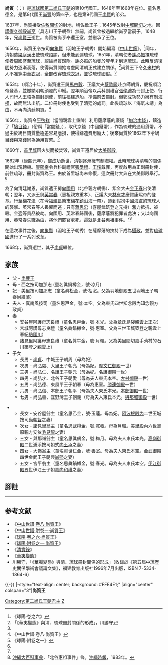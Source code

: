 {{第二尚氏王朝君主
| 名稱=尚質王
| 代數=19
| 第二尚氏代數=10
| 前任=[[尚賢王|尚賢王]]
| 繼任=[[尚貞王|尚貞王]]
| 畫像=
| 說明=
| 在位=1648年—1668年
| 年號=[[順治|順治]]<br/>[[康熙|康熙]]
| 宗主國=[[薩摩藩|薩摩藩]]<br/>[[南明|南明]]{{noteTag|name=zongzhu|1=奉南明監國魯王[[朱以海|朱以海]]為宗主。}}<br/>[[清朝|清朝]]
| 冊封年=1662年
| 正冊封使=兵科副禮官[[張學禮|張學禮]]
| 副冊封使=行人司行人[[王垓|王垓]]
| 姓名=尚質
| 封號=佐敷王子<br/>中城王子
| 童名=思德金
| 神號=
| 出生={{birth date|1629|10|1}}<br>[[崇禎|崇禎]]二年八月十五日
| 立世子=
| 逝世={{death date and age|1668|12|20|1629|10|1}}<br>[[康熙|康熙]]七年十一月十七日
| 陵墓=[[玉陵|玉陵]]
| 父親=[[尚豐王|尚豐王]]
| 嫡母=我謝上森按司加那志尚氏（號[[尚梅岩|梅岩]]）<br/>君豐見按司加那志馬氏（號[[馬蘭閨|蘭閨]]）
| 母親=夫人西之按司加那志松氏（號[[松涼月|涼月]]
| 妃=美里按司加那志向氏（號[[向栢窓|栢窓]]）
| 夫人=真南風按司東氏（號[[東本空|本空]]）
| 妻=安谷屋阿護母志良禮章氏（號[[章本光|本光]]）<br/>宮城阿護母志良禮駱氏（號[[駱惠室|惠室]]）<br/>諸見里阿護母志良禮（號月嶺）
| 位號不明=
| 王子=
| 直王子=中城王子[[尚貞|尚貞]]<br/>大里王子[[尚弘毅|尚弘毅]]<br/>名護王子[[尚弘仁|尚弘仁]]
| 脇王子=北谷王子[[尚弘才|尚弘才]]（母東氏）<br/>東風平王子[[尚弘德|尚弘德]]（母駱氏）<br/>本部王子[[尚弘信|尚弘信]]（母章氏）<br/>宜野灣王子[[尚弘善|尚弘善]]（母章氏）
| 王女=
| 嫡王女=安谷屋翁主（童名思乙金，號[[尚玉蓮|玉蓮]]）
| 庶王女=諸見里翁主（童名思武樽金，號[[尚寬養|寬養]]，母月嶺）<br/>興那嶺翁主（童名思真鶴金，號[[尚梅月|梅月]]，母章氏）<br/>大嶺翁主（童名真世仁金，號[[尚善室|善室]]，母東氏）<br/>宮平翁主（童名思真鍋樽金，號[[尚春光|春光]]，母東氏）
| 註釋=
|}}
'''尚質'''（{{ryu|r=尚質|kn=ショーシチ|rm=Shō Shichi|f=h}}；{{Bd|1629年|10月1日|1668年|12月20日|catIdx=S}}）是[[琉球國|琉球國]][[第二尚氏王朝|第二尚氏王朝]]的第10代國王。1648年至1668年在位。童名思德金，是第8代國王[[尚豐王|尚豐]]的第四子，也是第9代國王[[尚賢王|尚賢]]的弟弟。

1637年，尚質接受[[佐敷間切|佐敷間切]]的封地，稱佐敷王子；1645年改封[[中城間切|中城間切]]之地。因[[護得久御殿|護得久御殿]][[尚亨|尚亨]]（具志川王子朝盈）無嗣，尚質曾被過繼給尚亨當嗣子。1648年，兄[[尚賢王|尚賢王]]逝世。尚質被尚亨奉還王室，並繼承了王位。

1650年，尚質王令按司[[向象賢|向象賢]]（羽地王子朝秀）開始編纂《[[中山世鑑|中山世鑑]]》。<ref name="kyuyo6">《球陽·卷之六》</ref>同年，清朝遣[[梁庭漢|梁庭漢]]出使琉球詔諭，但未能到達琉球。1651年，清朝使者[[謝必振|謝必振]]攜琉球使者[[周國盛|周國盛]]至琉球，詔諭尚質歸附。謝必振的船隻於翌年才到達琉球。此時[[反清復明|反清復明]]勢力逐漸衰落，使得尚質開始考慮同清朝正式建立關係。<ref name="huayi">「《華夷變態》與清、琉球冊封關係的形成」，川勝守</ref>尚質王下令[[久米_(那霸市)|久米村]]的人不准穿[[漢服|中華衣冠]]，全部改穿[[琉裝|琉球衣冠]]，並從琉球國俗。<ref name="kyuyo6"/>

1653年（順治十年），尚質遣王舅[[馬宗毅|馬宗毅]]、正議大夫[[蔡祚隆|蔡祚隆]]赴京師朝貢，慶祝順治帝登基，並繳納明朝頒發的印綬。翌年順治帝以兵科副禮官[[張學禮|張學禮]]為冊封正使、行人司行人[[王垓|王垓]]為冊封副使，前往福建造船，準備前去冊封。但[[明鄭王朝|鄭成功勢力]]擁有[[制海權|制海權]]，故而無法出航。二位冊封使也受到了清廷的處罰。此後琉球以「海氣未靖」為由，不再向清廷朝貢。<ref name="chuzan8">《中山世譜·卷八·尚質王》</ref>

1656年，尚質令[[平啓祥|平啓祥]]（當間親雲上重陳）利用薩摩藩的廢錢「[[加治木錢|加治木錢]]」，鑄造了「[[鳩目錢|鳩目錢]]」（俗稱「當間錢」），取代京錢（中國錢幣），作為琉球的通用貨幣。不過由於鳩目錢質量極差容易磨損，使得鑄造費用龐大；後來尚質於1662年下令鳩目錢與京錢同為通用貨幣。<ref name="kyuyo-fu1">《球陽·附卷之一》</ref>

1660年，[[首里城|首里城]]因火災而被焚毀，尚質王遷居於[[大美御殿|大美御殿]]。

1662年（[[康熙|康熙]]元年），[[鄭成功|鄭成功]]逝世，清朝逐漸擁有制海權。此時琉球與清朝的關係開始出現轉機。[[康熙帝|康熙帝]]令兵科副禮官[[張學禮|張學禮]]、[[王垓|王垓]]戴罪，再度啟用為正副冊封使，前往琉球，冊封尚質為王。由於首里城尚未修復，這次冊封大典在大美御殿舉行。<ref name="huayi"/>

為了向清廷謝恩，尚質遣王舅[[向國用|向國用]]（北谷親方朝暢）、紫金大夫[[金正春|金正春]]出使清朝；翌年，又派王舅[[英常春|英常春]]（惠祖親方重孝）、正議大夫[[林有才|林有才]]慶賀康熙帝的登基。行至[[梅花津|梅花津]]（在今[[福建|福建]][[長樂市|長樂市]][[梅花鎮_(長樂市)|梅花鎮]]沿海一帶），遭到假扮中國海盜的琉球人的襲擊。英常春等人畏懼而逃；只有[[蔣思忠|蔣思忠]]（喜屋武筑登之元持）奮力抵抗，被殺。金壺等貢品被劫。向國用、英常春歸國後，薩摩藩將犯罪者處決；又以向國用、英常春失職為由，將他們罷官處死。這就是[[北谷惠祖事件|北谷惠祖事件]]。<ref name="kyuyo-fu1"/><ref>[[沖繩大百科事典|沖繩大百科事典]]，「北谷惠祖事件」條。[[沖繩時報|沖繩時報]]，1983年。</ref>

在這次事件之後，[[向象賢|向象賢]]（羽地王子朝秀）在薩摩藩的扶持下成為[[琉球攝政|攝政]]，並對[[琉球國|琉球國]]進行了一系列改革。

1668年，尚質逝世，其子[[尚貞|尚貞]]繼位。

== 家族 ==
*父 - [[尚豐王|尚豐王]]
*母 - 西之按司加那志 (童名眞鍋樽金，號·凉月)
*妃 - 美里按司加那志（童名眞松金，號·栢窓。父為羽地御殿五世羽地王子朝泰[[尚維藩|尚維藩]]）
*夫人 - 真南風按司（童名恩戸金，號·本空。父為東氏四世知念殿內知念親方政貞）
*妻
**安谷屋阿護母志良禮（童名思戸金，號·本光。父為章氏島袋親雲上正次）
**宮城阿護母志良禮（童名眞鍋樽金，號·惠室。父為三世玉城築登之親雲上春紀[[駱國川|駱國川]]）
**諸見里阿護母志良禮（童名眞牛金，號·月嶺。父為美里間切嘉手苅村的石川築登之親雲上）
*子女
**長男 - [[尚貞|尚貞]]、中城王子朝周（母為妃）
**次男 - 尚弘毅、大里王子朝亮（母為妃。[[摩文仁御殿|摩文仁御殿]]一世）
**三男 - 尚弘仁、名護王子朝元（母為妃。[[名護御殿|名護御殿]]一世）
**四男 - 尚弘才、北谷王子朝愛（母為夫人東氏本空。[[大村御殿|大村御殿]]一世）
**五男 - 尚弘德、東風平王子朝春（母為惠室。[[勝連御殿|勝連御殿]]一世）
**六男 - 尚弘信、本部王子朝平（母為夫人東氏本光。[[本部御殿|本部御殿]]一世）
**七男 - 尚弘善、宜野灣王子朝義（母為夫人東氏本光。[[與那城御殿|與那城御殿]]一世）

**長女 - 安谷屋翁主（童名思乙金，號·玉蓮。母為妃。[[阿波根殿內|阿波根殿內]]二世玉城按司[[尚朝智|尚朝智]]之妻）
**次女 - 諸見里翁主（童名思武樽金，號·寬養。母為月嶺。[[美里殿內|美里殿內]]六世嵩原親方安依[[毛見龍|毛見龍]]之妻）
**三女 - 與那嶺翁主（童名思眞鶴金，號·梅月。母為夫人東氏本光。[[高嶺御殿|高嶺御殿]]二世浦添按司朝式[[向丕承|向丕承]]之妻）
**四女 - 大嶺翁主（童名眞世仁金，號·善室。母為夫人東氏本空。[[金武御殿|金武御殿]]四世金武王子朝興[[尚熙_(金武王子)|尚熙]]之妻）
**五女 - 宮平翁主（童名思眞鍋樽金，號·春光。母為夫人東氏本空。[[伊江御殿|伊江御殿]]五世伊江王子朝嘉[[向和禮|向和禮]]之妻）

==腳註==
{{ReflistH}}
{{NoteFoot}}
{{ReflistF}}
<hr>
{{Reflist}}
==参考文献==
*《[[中山世譜|中山世譜]]·[[:s:中山世譜/卷08|卷八·尚質王]]》
*《[[:s:中山世譜/附卷一|中山世譜·附卷一·尚質王]]》
*《[[球陽|球陽]]·[[:s:球陽記事/卷之六|卷之六·尚質王]]》
*《[[:s:球陽記事/附卷之一|球陽·附卷之一·尚質王]]》
*《[[清實錄|清實錄]]》
*《[[華夷變態|華夷變態]]》
*川勝守，「《華夷變態》與清、琉球冊封關係的形成」（收錄於《第五屆中琉歷史關係學術會議論文集》，福建教育出版社1996年7月出版，ISBN 7-5334-1864-6）

{{-}}
{{start box}}
|-style="text-align: center; background: #FFE4E1;"
|align="center" colspan="3"|'''尚質王'''
{{s-before|[[尚賢王|尚賢王]]}}
{{s-title|第十九代[[琉球君主列表|琉球國中山王]]<br>第十代[[琉球君主列表#第二尚氏王朝|第二尚氏王朝國王]]|1648年—1668年}}
{{s-after|[[尚貞王|尚貞王]]}}
{{end box}}
{{琉球歷代君主}}

[[Category:第二尚氏王朝君主|Category:第二尚氏王朝君主]]
[[Category:琉球尚氏|Z]]